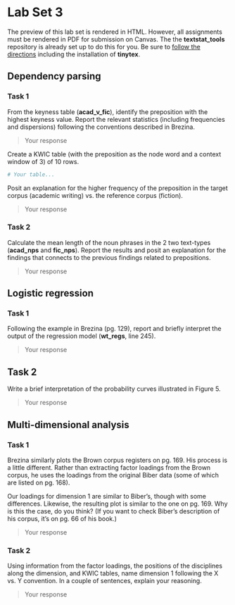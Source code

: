 
# Lab Set 3

::: {.callout-note}
The preview of this lab set is rendered in HTML. However, all assignments must be rendered in PDF for submission on Canvas. The the **textstat_tools** repository is already set up to do this for you. Be sure to [follow the directions](https://quarto.org/docs/output-formats/pdf-basics.html) including the installation of **tinytex**.
:::

## Dependency parsing

### Task 1

From the keyness table (**acad_v_fic**), identify the preposition with the highest keyness value. Report the relevant statistics (including frequencies and dispersions) following the conventions described in Brezina.

> Your response

Create a KWIC table (with the preposition as the node word and a context window of 3) of 10 rows.

```r
# Your table...
```

Posit an explanation for the higher frequency of the preposition in the target corpus (academic writing) vs. the reference corpus (fiction).

> Your response

### Task 2

Calculate the mean length of the noun phrases in the 2 two text-types (**acad_nps** and **fic_nps**). Report the results and posit an explanation for the findings that connects to the previous findings related to prepositions.

> Your response

## Logistic regression

### Task 1

Following the example in Brezina (pg. 129), report and briefly interpret the output of the regression model  (**wt_regs**, line 245).

> Your response

## Task 2

Write a brief interpretation of the probability curves illustrated in Figure 5.

> Your response

## Multi-dimensional analysis

### Task 1

Brezina similarly plots the Brown corpus registers on pg. 169. His process is a little different. Rather than extracting factor loadings from the Brown corpus, he uses the loadings from the original Biber data (some of which are listed on pg. 168).

Our loadings for dimension 1 are similar to Biber's, though with some differences. Likewise, the resulting plot is similar to the one on pg. 169. Why is this the case, do you think? (If you want to check Biber's description of his corpus, it's on pg. 66 of his book.)

> Your response

### Task 2

Using information from the factor loadings, the positions of the disciplines along the dimension, and KWIC tables, name dimension 1 following the X vs. Y convention. In a couple of sentences, explain your reasoning.

> Your response

